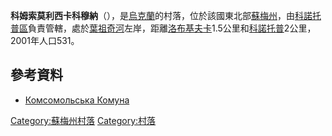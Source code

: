 {{coord|51|12|2|N|33|15|12|E|scale:100000_region:UA|display=title}}

'''科姆索莫利西卡科穆納'''（{{lang-uk|Калинівка}}），是[[烏克蘭|烏克蘭]]的村落，位於該國東北部[[蘇梅州|蘇梅州]]，由[[科諾托普區|科諾托普區]]負責管轄，處於[[葉祖奇河|葉祖奇河]]左岸，距離[[洛布基夫卡|洛布基夫卡]]1.5公里和[[科諾托普|科諾托普]]2公里，2001年人口531。

==參考資料==
*[http://w1.c1.rada.gov.ua/pls/z7502/A005?rdat1=02.02.2010&rf7571=28542 Комсомольська Комуна] {{Wayback|url=http://w1.c1.rada.gov.ua/pls/z7502/A005?rdat1=02.02.2010&rf7571=28542 |date=20160401125434 }}

{{DEFAULTSORT:Калинівка}}
[[Category:蘇梅州村落|Category:蘇梅州村落]]
[[Category:村落|Category:村落]]


{{Sumy-geo-stub}}